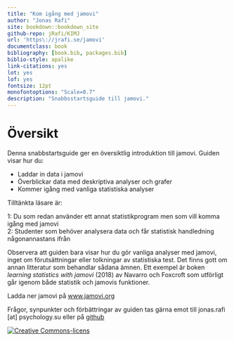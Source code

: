 ```yaml
--- 
title: "Kom igång med jamovi"
author: "Jonas Rafi"
site: bookdown::bookdown_site
github-repo: jRafi/KIMJ
url: 'https\://jrafi.se/jamovi'
documentclass: book
bibliography: [book.bib, packages.bib]
biblio-style: apalike
link-citations: yes
lot: yes
lof: yes
fontsize: 12pt
monofontoptions: "Scale=0.7"
description: "Snabbsstartsguide till jamovi."
---
```


# Översikt {-}

Denna snabbstartsguide ger en översiktlig introduktion till jamovi. Guiden visar hur du:  

* Laddar in data i jamovi
* Överblickar data med deskriptiva analyser och grafer
* Kommer igång med vanliga statistiska analyser

Tilltänkta läsare är:  

1: Du som redan använder ett annat statistikprogram men som vill komma igång med jamovi  
2: Studenter som behöver analysera data och får statistisk handledning någonannastans ifrån 

Observera att guiden bara visar hur du gör vanliga analyser med jamovi, inget om förutsättningar eller tolkningar av statistiska test. Det finns gott om annan litteratur som behandlar sådana ämnen. Ett exempel är boken *learning statistics with jamovi* (2018) av Navarro och Foxcroft som utförligt går igenom både statistik och jamovis funktioner.

Ladda ner jamovi på [www.jamovi.org](https://www.jamovi.org)

Frågor, synpunkter och förbättringar av guiden tas gärna emot till jonas.rafi [at] psychology.su eller på [github](https://github.com/jRafi/KIMJ)  

<a rel="license" href="http://creativecommons.org/licenses/by/4.0/"><img alt="Creative Commons-licens" style="border-width:0" src="https://i.creativecommons.org/l/by/4.0/88x31.png" /></a><br /><span xmlns:dct="http://purl.org/dc/terms/" property="dct:title">
